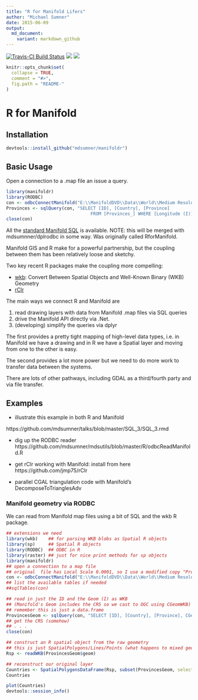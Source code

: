 ```yaml
---
title: "R for Manifold Lifers"
author: "Michael Sumner"
date: 2015-06-09
output:
  md_document:
    variant: markdown_github
---
```


[![Travis-CI Build Status](https://travis-ci.org/mdsumner/manifoldr.svg?branch=master)](https://travis-ci.org/mdsumner/manifoldr)
[![](http://www.r-pkg.org/badges/version/manifoldr)](http://www.r-pkg.org/pkg/manifoldr)
[![](http://cranlogs.r-pkg.org/badges/manifoldr)](http://www.r-pkg.org/pkg/manifoldr)


<!-- README.md is generated from README.Rmd. Please edit that file -->

```r
knitr::opts_chunk$set(
  collapse = TRUE,
  comment = "#>",
  fig.path = "README-"
)
```
# R for Manifold

## Installation

```R
devtools::install_github("mdsumner/manifoldr")
```

## Basic Usage

Open a connection to a .map file an issue a query.  

```R
library(manifoldr)
library(RODBC)
con <- odbcConnectManifold("E:\\ManifoldDVD\\Data\\World\\Medium Resolution\\World Provinces.map")
Provinces <- sqlQuery(con, "SELECT [ID], [Country], [Province]
                                FROM [Provinces_] WHERE [Longitude (I)] > 100 AND [Latitude (I)] < 0")
close(con)

```

All the [standard Manifold SQL](http://www.georeference.org/doc/manifold.htm#sql_in_manifold_system.htm) is available. 
NOTE: this will be merged with mdsumnner/dplrodbc in some way.  Was originally called RforManifold. 


Manifold GIS and R make for a powerful partnership, but the coupling between them has been relatively loose and sketchy. 

Two key recent R packages make the coupling more compelling:

* [wkb](http://cran.rstudio.com/web/packages/wkb/index.html): Convert Between Spatial Objects and Well-Known Binary (WKB) Geometry
* [rClr](https://rclr.codeplex.com)

The main ways we connect R and Manifold are 

1) read drawing layers with data from Manifold .map files via SQL queries
2) drive the Manifold API directly via .Net. 
3) (developing) simplify the queries via dplyr

The first provides a pretty tight mapping of high-level data types, i.e. in Manifold we have a drawing and in R we have a Spatial layer and moving from one to the other is easy. 

The second provides a lot more power but we need to do more work to transfer data between the systems. 

There are lots of other pathways, including GDAL as a third/fourth party and via file transfer. 


## Examples

* illustrate this example in both  R and Manifold 

https://github.com/mdsumner/talks/blob/master/SQL_3/SQL_3.rmd

* dig up the RODBC reader https://github.com/mdsumner/mdsutils/blob/master/R/odbcReadManifold.R

* get rClr working with Manifold: install from here https://github.com/jmp75/rClr

* parallel CGAL triangulation code with Manifold's DecomposeToTrianglesAdv

### Manifold geometry via RODBC

We can read from Manifold map files using a bit of SQL and the wkb R package. 

```r
## extensions we need
library(wkb)    ## for parsing WKB blobs as Spatial R objects
library(sp)     ## Spatial R objects
library(RODBC)  ## ODBC in R
library(raster) ## just for nice print methods for sp objects
library(manifoldr)
## open a connection to a map file
## original  file has Local Scale 0.0001, so I use a modified copy "Provinces_"
con <- odbcConnectManifold("E:\\ManifoldDVD\\Data\\World\\Medium Resolution\\World Provinces.map")
## list the available tables if needed
##sqlTables(con)

## read in just the ID and the Geom (I) as WKB 
## (Manifold's Geom includes the CRS so we cast to OGC using CGeomWKB)
## remember this is just a data.frame
ProvincesGeom <- sqlQuery(con, "SELECT [ID], [Country], [Province], CGeomWKB(Geom(ID)) AS [geom] FROM [Provinces_] WHERE [Longitude (I)] > 100 AND [Latitude (I)] < 0")
## get the CRS (somehow)
## . . .
close(con)

## construct an R spatial object from the raw geometry
## this is just SpatialPolygons/Lines/Points (what happens to mixed geom layers?)
Rsp <- readWKB(ProvincesGeom$geom)

## reconstruct our original layer
Countries <- SpatialPolygonsDataFrame(Rsp, subset(ProvincesGeom, select = c("ID", "Country", "Province")))
Countries

plot(Countries)
devtools::session_info()
```

